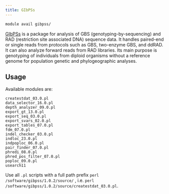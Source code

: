 ```yaml
---
title: GIbPSs
---
```

```bash
module avail gibpss/
```

[GIbPSs](https://github.com/ahapke/gibpss) is a package for analysis of GBS (genotyping-by-sequencing) and RAD (restriction site associated DNA) sequence data. It handles paired-end or single reads from protocols such as GBS, two-enzyme GBS, and ddRAD. It can also analyze forward reads from RAD libraries. Its main purpose is genotyping of individuals from diploid organisms without a reference genome for population genetic and phylogeographic analyses. 

## Usage

Available modules are:

```
createstdat_03.0.pl
data_selector_16.0.pl
depth_analyzer_09.0.pl
export_gt_13.0.pl
export_seq_03.0.pl
export_svars_02.0.pl
export_tables_07.0.pl
fdm_07.0.pl
indel_checker_03.0.pl
indloc_23.0.pl
indpoploc_06.0.pl
pair_finder_07.0.pl
phredi_08.0.pl 
phred_pos_filter_07.0.pl
poploc_09.0.pl
usearch11
```

Use all `.pl` scripts with a full path prefix `perl /software/gibpss/1.0.2/source/` , i.e. `perl /software/gibpss/1.0.2/source/createstdat_03.0.pl`.

